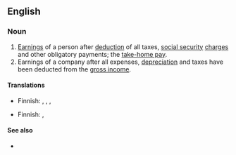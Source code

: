 {{also|net-earnings}}
==English==

===Noun===
{{en-plural noun}}

# [[earning|Earnings]] of a person after [[deduction]] of all taxes, [[social security]] [[charge]]s and other obligatory payments; the [[take-home pay]].
# Earnings of a company after all expenses, [[depreciation]] and taxes have been deducted from the [[gross income]].

====Translations====
{{trans-top|earnings of a person}}
* Finnish: {{t|fi|nettoansio}}, {{t+|fi|nettopalkka}}, {{t|fi|nettotulo}}, {{t|fi|puhdas ansiotulo}} {{q|legal term}}
{{trans-mid}}
{{trans-bottom}}

{{trans-top|earnings of a company}}
* Finnish: {{t|fi|nettovoitto}}, {{t+|fi|nettotulos}}
{{trans-mid}}
{{trans-bottom}}

====See also====
* {{l|en|gross pay}}